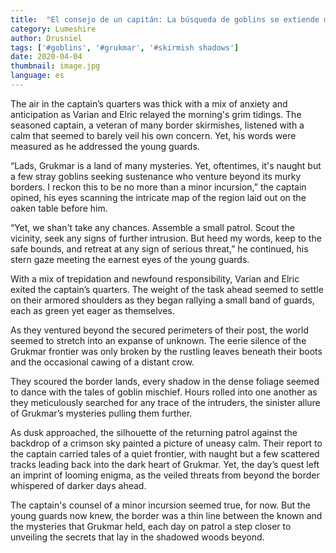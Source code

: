 ```yaml
---
title:  "El consejo de un capitán: La búsqueda de goblins se extiende más allá del borde de Grukmar"
category: Lumeshire
author: Drusniel
tags: ['#goblins', '#grukmar', '#skirmish shadows']
date: 2020-04-04
thumbnail: image.jpg
language: es
---
```


The air in the captain’s quarters was thick with a mix of anxiety and anticipation as Varian and Elric relayed the morning's grim tidings. The seasoned captain, a veteran of many border skirmishes, listened with a calm that seemed to barely veil his own concern. Yet, his words were measured as he addressed the young guards.

“Lads, Grukmar is a land of many mysteries. Yet, oftentimes, it's naught but a few stray goblins seeking sustenance who venture beyond its murky borders. I reckon this to be no more than a minor incursion,” the captain opined, his eyes scanning the intricate map of the region laid out on the oaken table before him.

“Yet, we shan't take any chances. Assemble a small patrol. Scout the vicinity, seek any signs of further intrusion. But heed my words, keep to the safe bounds, and retreat at any sign of serious threat,” he continued, his stern gaze meeting the earnest eyes of the young guards.

With a mix of trepidation and newfound responsibility, Varian and Elric exited the captain’s quarters. The weight of the task ahead seemed to settle on their armored shoulders as they began rallying a small band of guards, each as green yet eager as themselves.

As they ventured beyond the secured perimeters of their post, the world seemed to stretch into an expanse of unknown. The eerie silence of the Grukmar frontier was only broken by the rustling leaves beneath their boots and the occasional cawing of a distant crow.

They scoured the border lands, every shadow in the dense foliage seemed to dance with the tales of goblin mischief. Hours rolled into one another as they meticulously searched for any trace of the intruders, the sinister allure of Grukmar’s mysteries pulling them further.

As dusk approached, the silhouette of the returning patrol against the backdrop of a crimson sky painted a picture of uneasy calm. Their report to the captain carried tales of a quiet frontier, with naught but a few scattered tracks leading back into the dark heart of Grukmar. Yet, the day’s quest left an imprint of looming enigma, as the veiled threats from beyond the border whispered of darker days ahead.

The captain's counsel of a minor incursion seemed true, for now. But the young guards now knew, the border was a thin line between the known and the mysteries that Grukmar held, each day on patrol a step closer to unveiling the secrets that lay in the shadowed woods beyond.
